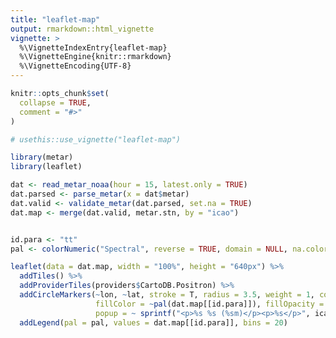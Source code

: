```yaml
---
title: "leaflet-map"
output: rmarkdown::html_vignette
vignette: >
  %\VignetteIndexEntry{leaflet-map}
  %\VignetteEngine{knitr::rmarkdown}
  %\VignetteEncoding{UTF-8}
---
```


```r
knitr::opts_chunk$set(
  collapse = TRUE,
  comment = "#>"
)

# usethis::use_vignette("leaflet-map")

```

```r
library(metar)
library(leaflet)

dat <- read_metar_noaa(hour = 15, latest.only = TRUE)
dat.parsed <- parse_metar(x = dat$metar)
dat.valid <- validate_metar(dat.parsed, set.na = TRUE)
dat.map <- merge(dat.valid, metar.stn, by = "icao")


id.para <- "tt"
pal <- colorNumeric("Spectral", reverse = TRUE, domain = NULL, na.color = "#eeefff")

leaflet(data = dat.map, width = "100%", height = "640px") %>%
  addTiles() %>%
  addProviderTiles(providers$CartoDB.Positron) %>%
  addCircleMarkers(~lon, ~lat, stroke = T, radius = 3.5, weight = 1, color = "black", 
                   fillColor = ~pal(dat.map[[id.para]]), fillOpacity = 1,
                   popup = ~ sprintf("<p>%s %s (%sm)</p><p>%s</p>", icao, ap_name, elev, metar)) %>%
  addLegend(pal = pal, values = dat.map[[id.para]], bins = 20)


```
